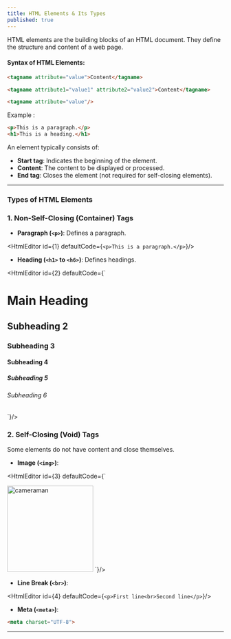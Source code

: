 ```yaml
---
title: HTML Elements & Its Types
published: true
---
```


HTML elements are the building blocks of an HTML document. They define the structure and content of a web page.

#### **Syntax of HTML Elements:**

```html
<tagname attribute="value">Content</tagname>
```

```html
<tagname attribute1="value1" attribute2="value2">Content</tagname>
```

```html
<tagname attribute="value"/>
```

Example : 

```html
<p>This is a paragraph.</p>
<h1>This is a heading.</h1>
```

An element typically consists of:

* **Start tag**: Indicates the beginning of the element.
* **Content**: The content to be displayed or processed.
* **End tag**: Closes the element (not required for self-closing elements).

---

### **Types of HTML Elements**

### **1. Non-Self-Closing (Container) Tags**

* **Paragraph (`<p>`)**: Defines a paragraph.

<HtmlEditor id={1} defaultCode={`<p>This is a paragraph.</p>`}/>

* **Heading (`<h1>` to `<h6>`)**: Defines headings.

<HtmlEditor id={2} defaultCode={`
<html>
<h1>Main Heading</h1>
<h2>Subheading 2</h2>
<h3>Subheading 3</h3>
<h4>Subheading 4</h4>
<h5>Subheading 5</h5>
<h6>Subheading 6</h6>
</html>
`}/>

### **2. Self-Closing (Void) Tags**

Some elements do not have content and close themselves.

* **Image (`<img>`)**:

<HtmlEditor id={3} defaultCode={`<html lang="en">
<body>
  <img src="https://images.pexels.com/photos/29914981/pexels-photo-29914981.jpeg" alt="cameraman" width="200" height="200"/>
</body>
</html>`}/>

* **Line Break (`<br>`)**:

<HtmlEditor id={4} defaultCode={`<p>First line<br>Second line</p>`}/>

* **Meta (`<meta>`)**:

```html
<meta charset="UTF-8">
```

---